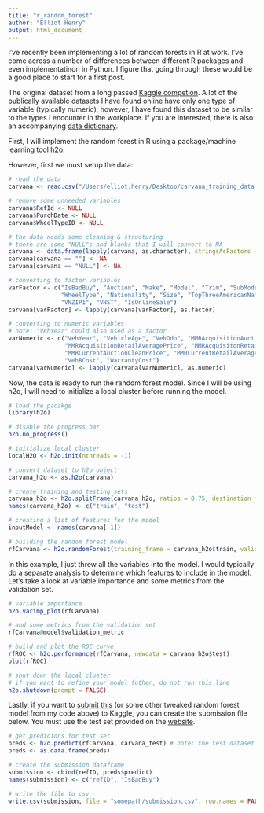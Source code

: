 ```yaml
---
title: "r_random_forest"
author: "Elliot Henry"
output: html_document
---
```


I've recently been implementing a lot of random forests in R at work. I've come across a number of differences between different R packages and even implementatinon in Python. I figure that going through these would be a good place to start for a first post.

The original dataset from a long passed [Kaggle competion](https://www.kaggle.com/c/DontGetKicked). A lot of the publically available datasets I have found online have only one type of variable (typically numeric), however, I have found this dataset to be similar to the types I encounter in the workplace. If you are interested, there is also an accompanying [data dictionary](https://kaggle2.blob.core.windows.net/competitions-data/kaggle/2564/Carvana_Data_Dictionary.txt?sv=2015-12-11&sr=b&sig=I1DjyYYsQvaGeeoab2c%2BY6f8KyNdFbIsLRIxFqYcgKU%3D&se=2017-01-26T20%3A48%3A27Z&sp=r).

First, I will implement the random forest in R using a package/machine learning tool [h2o](http://www.h2o.ai/).

However, first we must setup the data:

```r
# read the data
carvana <- read.csv("/Users/elliot.henry/Desktop/carvana_training_data.csv")

# remove some unneeded variables
carvana$RefId <- NULL
carvana$PurchDate <- NULL
carvana$WheelTypeID <- NULL

# the data needs some cleaning & structuring
# there are some "NULL"s and blanks that I will convert to NA
carvana <- data.frame(lapply(carvana, as.character), stringsAsFactors = FALSE)
carvana[carvana == ""] <- NA
carvana[carvana == "NULL"] <- NA

# converting to factor variables
varFactor <- c("IsBadBuy", "Auction", "Make", "Model", "Trim", "SubModel", "Color", "Transmission",
               "WheelType", "Nationality", "Size", "TopThreeAmericanName", "PRIMEUNIT", "AUCGUART", "BYRNO",
               "VNZIP1", "VNST", "IsOnlineSale")
carvana[varFactor] <- lapply(carvana[varFactor], as.factor)

# converting to numeric variables
# note: "VehYear" could also used as a factor
varNumeric <- c("VehYear", "VehicleAge", "VehOdo", "MMRAcquisitionAuctionAveragePrice", "MMRAcquisitionAuctionCleanPrice",
                "MMRAcquisitionRetailAveragePrice", "MMRAcquisitonRetailCleanPrice", "MMRCurrentAuctionAveragePrice", 
                "MMRCurrentAuctionCleanPrice", "MMRCurrentRetailAveragePrice", "MMRCurrentRetailCleanPrice",
                "VehBCost", "WarrantyCost")
carvana[varNumeric] <- lapply(carvana[varNumeric], as.numeric)
```

Now, the data is ready to run the random forest model. Since I will be using h2o, I will need to initialize a local cluster before running the model.

```r
# load the pacakge
library(h2o)

# disable the progress bar
h2o.no_progress()

# initialize local cluster
localH2O <- h2o.init(nthreads = -1)

# convert dataset to h2o object
carvana_h2o <- as.h2o(carvana)

# create training and testing sets
carvana_h2o <- h2o.splitFrame(carvana_h2o, ratios = 0.75, destination_frames = c("train", "test"))
names(carvana_h2o) <- c("train", "test")

# creating a list of features for the model
inputModel <- names(carvana[-1])

# building the random forest model
rfCarvana <- h2o.randomForest(training_frame = carvana_h2o$train, validation_frame = carvana_h2o$test, x = inputModel, y = "IsBadBuy", ntrees = 100, stopping_rounds = 2)
```

In this example, I just threw all the variables into the model. I would typically do a separate analysis to determine which features to include in the model. Let's take a look at variable importance and some metrics from the validation set.

```r
# variable importance
h2o.varimp_plot(rfCarvana)

# and some metrics from the validation set
rfCarvana@model$validation_metric

# build and plot the ROC curve
rfROC <- h2o.performance(rfCarvana, newdata = carvana_h2o$test)
plot(rfROC)

# shut down the local cluster
# if you want to refine your model futher, do not run this line
h2o.shutdown(prompt = FALSE)
```

Lastly, if you want to [submit this](https://www.kaggle.com/c/DontGetKicked/submissions/attach) (or some other tweaked random forest model from my code above) to Kaggle, you can create the submission file below. You must use the test set provided on the [website](https://www.kaggle.com/c/DontGetKicked/data).

```r
# get predicions for test set
preds <- h2o.predict(rfCarvana, carvana_test) # note: the test dataset I called carvana_test and performed the preprocessing above
preds <- as.data.frame(preds)

# create the submission dataframe
submission <- cbind(refID, preds$predict)
names(submission) <- c("refID", "IsBadBuy")

# write the file to csv
write.csv(submission, file = "somepath/submission.csv", row.names = FALSE)
```